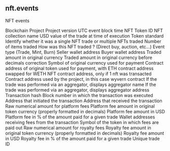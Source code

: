 ## nft.events 
NFT events


<ParamField path="blockchain">
Blockchain
</ParamField>
<ParamField path="project">
Project
</ParamField>
<ParamField path="version">
Project version
</ParamField>
<ParamField path="block_time">
UTC event block time
</ParamField>
<ParamField path="token_id">
NFT Token ID
</ParamField>
<ParamField path="collection">
NFT collection name
</ParamField>
<ParamField path="amount_usd">
USD value of the trade at time of execution
</ParamField>
<ParamField path="token_standard">
Token standard
</ParamField>
<ParamField path="trade_type">
Identify whether it was a single NFT trade or multiple NFTs traded
</ParamField>
<ParamField path="number_of_items">
Number of items traded
</ParamField>
<ParamField path="trade_category">
How was this NFT traded ? (Direct buy, auction, etc...)
</ParamField>
<ParamField path="evt_type">
Event type (Trade, Mint, Burn)
</ParamField>
<ParamField path="seller">
Seller wallet address
</ParamField>
<ParamField path="buyer">
Buyer wallet address
</ParamField>
<ParamField path="amount_original">
Traded amount in original currency
</ParamField>
<ParamField path="amount_raw">
Traded amount in original currency before decimals correction
</ParamField>
<ParamField path="currency_symbol">
Symbol of original currency used for payment
</ParamField>
<ParamField path="currency_contract">
Contract address of original token used for payment, with ETH contract address swapped for WETH
</ParamField>
<ParamField path="nft_contract_address">
NFT contract address, only if 1 nft was transacted
</ParamField>
<ParamField path="project_contract_address">
Contract address used by the project, in this case wyvern contract
</ParamField>
<ParamField path="aggregator_name">
If the trade was performed via an aggregator, displays aggregator name
</ParamField>
<ParamField path="aggregator_address">
If the trade was performed via an aggregator, displays aggregator address
</ParamField>
<ParamField path="tx_hash">
Transaction hash
</ParamField>
<ParamField path="block_number">
Block number in which the transaction was executed 
</ParamField>
<ParamField path="tx_from">
Address that initiated the transaction
</ParamField>
<ParamField path="tx_to">
Address that received the transaction
</ParamField>
<ParamField path="platform_fee_amount_raw">
Raw numerical amount for platform fees
</ParamField>
<ParamField path="platform_fee_amount">
Platform fee amount in original token currency (properly formatted in decimals)
</ParamField>
<ParamField path="platform_fee_amount_usd">
Platform fee amount in USD
</ParamField>
<ParamField path="platform_fee_percentage">
Platform fee in % of the amount paid for a given trade
</ParamField>
<ParamField path="royalty_fee_receive_address">
Wallet addresses receiving fees from the transaction
</ParamField>
<ParamField path="royalty_fee_currency_symbol">
Symbol of the token in which fees are paid out
</ParamField>
<ParamField path="royalty_fee_amount_raw">
Raw numerical amount for royalty fees
</ParamField>
<ParamField path="royalty_fee_amount">
Royalty fee amount in original token currency (properly formatted in decimals)
</ParamField>
<ParamField path="royalty_fee_amount_usd">
Royalty fee amount in USD
</ParamField>
<ParamField path="royalty_fee_percentage">
Royalty fee in % of the amount paid for a given trade
</ParamField>
<ParamField path="unique_trade_id">
Unique trade ID
</ParamField>
